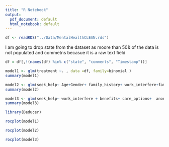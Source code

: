 ```yaml
---
title: "R Notebook"
output:
  pdf_document: default
  html_notebook: default
---
```



```r
df <- readRDS("../Data/MentalHealthCLEAN.rds")

```


I am going to drop state from the dataset as moore than 50& of the data is not populated and commetns becasue it is a raw text field
```r
df = df[,!(names(df) %in% c("state", "comments", "Timestamp"))]

```


```r
model1 <- glm(treatment ~. , data =df, family=binomial )
summary(model1)

```


```r
model2 <- glm(seek_help~ Age+Gender+ family_history+ work_interfere+family_history+benefits+care_options+anonymity+coworkers,  data =df, family=binomial )
summary(model2)

```

```r
model3 <- glm(seek_help~ work_interfere + benefits+ care_options+  anonymity , data =df, family=binomial )
summary(model3)
```


```r
library(Deducer)
```

```r
rocplot(model1)

```

```r

rocplot(model2)
```

```r
rocplot(model3)

```



